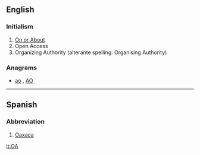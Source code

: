 {{also|óa}}
==English==

===Initialism===
{{head|en|initialism}}

# [[on or about|On or About]]
# Open Access
# Organizing Authority (alterante spelling: Organising Authority)

===Anagrams===
* [[ao#English|ao]] , [[AO#English|AO]]

----

==Spanish==

===Abbreviation===
{{head|es|abbreviation}}

# [[Oaxaca]] {{gloss|Mexican state}}

[[lt:OA]]